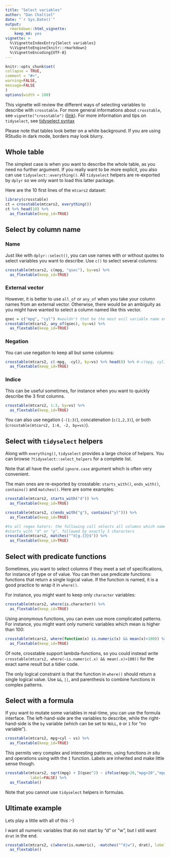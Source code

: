 ---
title: "Select variables"
author: "Dan Chaltiel"
date: "`r Sys.Date()`"
output: 
  rmarkdown::html_vignette: 
    keep_md: yes
vignette: >
  %\VignetteIndexEntry{Select variables}
  %\VignetteEngine{knitr::rmarkdown}
  %\VignetteEncoding{UTF-8}
---
  
```{r, include = FALSE}
knitr::opts_chunk$set(
collapse = TRUE,
comment = "#>",
warning=FALSE, 
message=FALSE
)
options(width = 100)
```


This vignette will review the different ways of selecting variables to describe with `crosstable`. For more general informations about `crosstable`, see `vignette("crosstable")` ([link](crosstable.html)). For more information and tips on `tidyselect`, see [tidyselect syntax](https://tidyselect.r-lib.org/articles/syntax.html)

Please note that tables look better on a white background. If you are using RStudio in dark mode, borders may look blurry.


## Whole table

The simplest case is when you want to describe the whole table, as you need no further argument. If you really want to be more explicit, you also can use `tidyselect::everything()`. All `tidyselect` helpers are re-exported by `dplyr` so we only want to load this latter package.

Here are the 10 first lines of the `mtcars2` dataset:

```{r crosstable-bare}
library(crosstable)
ct = crosstable(mtcars2, everything())
ct %>% head(10) %>% 
  as_flextable(keep_id=TRUE)
```




## Select by column name

### Name

Just like with `dplyr::select()`, you can use names with or without quotes to select variables you want to describe. Use `c()` to select several columns:

```{r crosstable-names}
crosstable(mtcars2, c(mpg, "qsec"), by=vs) %>% 
  as_flextable(keep_id=TRUE)
```

### External vector

However, it is better to use `all_of` or `any_of` when you take your column names from an external vector. Otherwise, there would be an ambiguity as you might have wanted to select a column named like this vector.

```{r crosstable-external}
qsec = c("mpg", "cyl") #wouldn't that be the most evil variable name ever?
crosstable(mtcars2, any_of(qsec), by=vs) %>% 
  as_flextable(keep_id=TRUE)
```

### Negation

You can use negation to keep all but some columns:

```{r crosstable-negation}
crosstable(mtcars2, c(-mpg, -cyl), by=vs) %>% head(8) %>% #-c(mpg, cyl) would also work
  as_flextable(keep_id=TRUE)
```


### Indice

This can be useful sometimes, for instance when you want to quickly describe the 3 first columns. 

```{r crosstable-indice}
crosstable(mtcars2, 1:3, by=vs) %>% 
  as_flextable(keep_id=TRUE)
```

You can also use negation (`-(1:3)`), concatenation (`c(1,2,3)`), or both (`crosstable(mtcars2, 1:4, -2, by=vs)`).



## Select with `tidyselect` helpers

Along with `everything()`, `tidyselect` provides a large choice of helpers. You can browse `?tidyselect::select_helpers` for a complete list. 

Note that all have the useful `ignore.case` argument which is often very convenient.

The main ones are re-exported by crosstable: `starts_with()`, `ends_with()`, `contains()` and `matches()`. Here are some examples:

```{r crosstable-helpers1}
crosstable(mtcars2, starts_with("d")) %>% 
  as_flextable(keep_id=TRUE)
```
```{r crosstable-helpers2}
crosstable(mtcars2, c(ends_with("g"), contains("yl"))) %>% 
  as_flextable(keep_id=TRUE)
```
```{r crosstable-helpers3}
#to all regex haters: the following call selects all columns which name 
#starts with "d" or "g", followed by exactly 3 characters
crosstable(mtcars2, matches("^d|g.{3}$")) %>% 
  as_flextable(keep_id=TRUE)
```


## Select with predicate functions

Sometimes, you want to select columns if they meet a set of specifications, for instance of type or of value. You can then use predicate functions: functions that return a single logical value. If the function is named, it is a good practice to wrap it in `where()`.

For instance, you might want to keep only `character` variables:

```{r crosstable-functions1}
crosstable(mtcars2, where(is.character)) %>% 
  as_flextable(keep_id=TRUE)
```

Using anonymous functions, you can even use more complicated patterns. For instance, you might want only numeric variables which mean is higher than 100:

```{r crosstable-functions2}
crosstable(mtcars2, where(function(x) is.numeric(x) && mean(x)>100)) %>% 
  as_flextable(keep_id=TRUE)
```

Of note, crosstable support lambda-functions, so you could instead write `crosstable(mtcars2, where(~is.numeric(.x) && mean(.x)>100))` for the exact same result but a tidier code.

The only logical constraint is that the function in `where()` should return a single logical value. Use `&&`, `||`, and parenthesis to combine functions in complex patterns.




## Select with a formula

If you want to mutate some variables in real-time, you can use the formula interface. The left-hand-side are the variables to describe, while the right-hand-side is the `by` variable (which can be set to `NULL`, `0` or `1` for "no variable").

```{r crosstable-formula1}
crosstable(mtcars2, mpg+cyl ~ vs) %>% 
  as_flextable(keep_id=TRUE)
```

This permits very complex and interesting patterns, using functions *in situ* and operations using with the `I` function. Labels are inherited and make little sense though.

```{r crosstable-formula2}
crosstable(mtcars2, sqrt(mpg) + I(qsec^2) ~ ifelse(mpg>20,"mpg>20","mpg<20"),
           label=FALSE) %>% 
  as_flextable()
```

Note that you cannot use `tidyselect` helpers in formulas.




## Ultimate example

Lets play a little with all of this :-)

I want all numeric variables that do not start by "d" or "w", but I still want `drat` in the end.

```{r crosstable-ultimate1}
crosstable(mtcars2, c(where(is.numeric), -matches("^d|w"), drat), label=FALSE) %>% 
  as_flextable()
```






